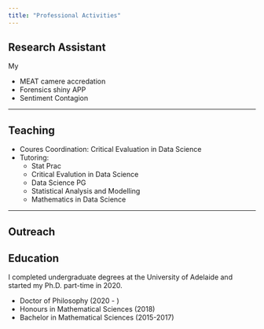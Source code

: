 ```yaml
---
title: "Professional Activities"
---
```



## Research Assistant

My 

 - MEAT camere accredation
 - Forensics shiny APP
 - Sentiment Contagion


---------------------------------

## Teaching

 - Coures Coordination: Critical Evaluation in Data Science
 - Tutoring:
    - Stat Prac
    - Critical Evalution in Data Science
    - Data Science PG
    - Statistical Analysis and Modelling
    - Mathematics in Data Science



------------------------------------------
## Outreach

## Education
 
I completed undergraduate degrees at the University of Adelaide and started my Ph.D. part-time in 2020. 

 - Doctor of Philosophy (2020 - ) 
 - Honours in Mathematical Sciences (2018)
 - Bachelor in Mathematical Sciences (2015-2017)